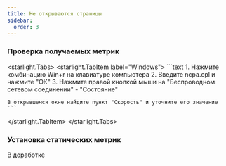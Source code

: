 ```yaml
---
title: Не открываются страницы
sidebar:
  order: 3
---
```


### Проверка получаемых метрик

<starlight.Tabs>
  <starlight.TabItem label="Windows">
    ```text
    1. Нажмите комбинацию Win+r на клавиатуре компьютера
    2. Введите ncpa.cpl и нажмите "ОК"
    3. Нажмите правой кнопкой мыши на "Беспроводном сетевом соединении" - "Состояние"

    В открывшемся окне найдите пункт "Скорость" и уточните его значение
    ```
  </starlight.TabItem>
</starlight.Tabs>

### Установка статических метрик

В доработке
